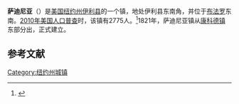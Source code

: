 {{Infobox settlement
|name                     = 萨迪尼亚
|settlement_type          = 镇
|nickname                 = 
|motto                    = "Progress Through Friendship"

<!-- Images -->
|image_skyline            = 
|imagesize                = 
|image_caption            = 
|image_flag               = 
|image_seal               =

<!-- Maps -->
|image_map                = Erie County New York incorporated and unincorporated areas Sardinia highlighted.svg
|mapsize                  = 260px
|map_caption              = 

<!-- Location -->
|coordinates_region       = US-NY
| subdivision_type        = [[国家|国家]]
| subdivision_name        = [[美国|美国]]
| subdivision_type1       = [[美国州份|州]]
| subdivision_name1       = [[纽约州|纽约州]]
| subdivision_type2       = [[纽约州行政区划|县]]
| subdivision_name2       = [[伊利县_(纽约州)|伊利县]]
|government_footnotes     = 
|government_type          = 
|established_title        = 
|established_date         =

<!-- Area -->
|unit_pref  =  Imperial
|area_footnotes           = 
|area_magnitude           = 
|area_total_km2           = 130.56
|area_land_km2            = 129.95
|area_water_km2           = 0.60
|area_total_sq_mi         = 
|area_land_sq_mi          = 
|area_water_sq_mi         = 

<!-- Population -->
|population_as_of         = [[2010年美国人口普查|2010]]
|population_footnotes     = 
|population_total         = 2775
|population_density_km2   = 21.4
|population_density_sq_mi =

<!-- General information -->
|timezone                 = [[美国东部时间|EST]]
|utc_offset               = -5
|timezone_DST             = EDT
|utc_offset_DST           = -4
|elevation_footnotes      = 
|elevation_m              = 545
|elevation_ft             = 1788
|latd = 42 |latm = 33 |lats = 23 |latNS = N
|longd = 78 |longm = 31 |longs = 52 |longEW = W

<!-- Area/postal codes & others -->
|postal_code_type         = [[美国邮政编码|邮政编码]]
|postal_code              = 14134
|area_code                = [[美国电话区号716|716]]
|website                  = {{URL|www2.erie.gov/Sardinia}}
|footnotes                = 
}}
'''萨迪尼亚'''（{{lang-en|Sardinia}}）是[[美国|美国]][[纽约州|纽约州]][[伊利县_(纽约州)|伊利县]]的一个镇，地处伊利县东南角，并位于[[布法罗|布法罗]]东南。[[2010年美国人口普查|2010年美国人口普查]]时，该镇有2775人。<ref name>{{cite web|url=http://factfinder2.census.gov|publisher=[[United_States_Census_Bureau|United States Census Bureau]]|title=American FactFinder|accessdate=2020-09-18|archive-date=2013-09-11|archive-url=https://web.archive.org/web/20130911234518/http://factfinder2.census.gov/|dead-url=no}}</ref>1821年，萨迪尼亚镇从[[康科德_(纽约州)|康科德镇]]东部分出，正式建立。

== 参考文献 ==
{{reflist}}

{{NY-stub}}
[[Category:纽约州城镇|Category:纽约州城镇]]